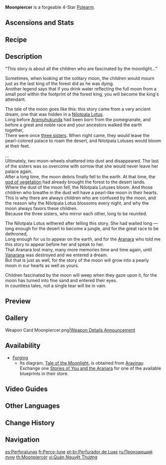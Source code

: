 {{Weapon Infobox
|id             = 13417
|image          = <gallery>
Weapon Moonpiercer.png|Base
Weapon Moonpiercer 2nd.png|2nd Ascension
</gallery>
|type           = Polearm
|quality        = 4
|series         = Aranara
|obtain         = Forging
|diagram        = {{Sold By|Tale of the Moonlight}}
|base_atk       = 44
|2nd_stat_type  = Elemental Mastery
|2nd_stat       = 24
|passive        = Stillwood Moonshadow
|effect         = After triggering [[Burning]], [[Quicken]], [[Aggravate]], [[Spread]], [[Bloom]], [[Hyperbloom]], or [[Burgeon]], a Leaf of Revival will be created around the character for a maximum of 10s. When picked up, the Leaf will grant the character (var1)% [[ATK]] for 12s. Only 1 Leaf can be generated this way every 20s. This effect can still be triggered if the character is not on the field.
|eff_rank1_var1 = 16
|eff_rank2_var1 = 20
|eff_rank3_var1 = 24
|eff_rank4_var1 = 28
|eff_rank5_var1 = 32
|eff_att1       = ATK
|eff_att2       = Elemental Reaction Dependent
}}
{{Description|It is shaped like a giant arrow and can be used as a spear.}}
'''Moonpiercer''' is a forgeable 4-Star [[Polearm]].

==Ascensions and Stats==
{{Weapon Ascensions and Stats
|ascendMat1 = Oasis Garden's Reminiscence
|ascendMat2 = Oasis Garden's Kindness
|ascendMat3 = Oasis Garden's Mourning
|ascendMat4 = Oasis Garden's Truth
|bossMat1   = Chaos Storage
|bossMat2   = Chaos Module
|bossMat3   = Chaos Bolt
|commonMat1 = Recruit's Insignia
|commonMat2 = Sergeant's Insignia
|commonMat3 = Lieutenant's Insignia
}}

==Recipe==
{{Recipe
|type = Forging
|Midlander Polearm Billet = 1
|Crystal Chunk = 50
|White Iron Chunk = 50
|Mora = 500
|time = 10s
|sort = Midlander Polearm Billet;Crystal Chunk;White Iron Chunk;Mora
}}

==Description==
"This story is about all the children who are fascinated by the moonlight..."

Sometimes, when looking at the solitary moon, the children would mourn just as the last king of the forest did as he was dying.<br />
Another legend says that if you drink water reflecting the full moon from a small pool within the footprint of the forest king, you will become the king's attendant.

The tale of the moon goes like this: this story came from a very ancient dream, one that was hidden in a [[Nilotpala Lotus]].<br />
Long before [[Aramuhukunda]] had been born from the pomegranate, and before a great and noble race and your ancestors walked the earth together,<br />
There were once [[Aria, Sonnet and Canon|three sisters]]. When night came, they would leave the pearl-colored palace to roam the desert, and Nilotpala Lotuses would bloom at their feet.

...<br />
Ultimately, two moon-wheels shattered into dust and disappeared. The last of the sisters was so overcome with sorrow that she would never leave her palace again.<br />
After a long time, the moon debris finally fell to the earth. At that time, the [[Greater Lord Rukkhadevata|god of vegetation]] had already brought the forest to the desert lands.<br />
Where the dust of the moon fell, the Nilotpala Lotuses bloom. And those children who breathe in the dust will have a pearl-like moon in their hearts.<br />
This is why there are always children who are confused by the moon, and the reason why the Nilotpala Lotus blossoms every night, and why the moon always favors these children.<br />
Because the three sisters, who mirror each other, long to be reunited.

The Nilotpala Lotus withered after telling this story. She had waited long &mdash; long enough for the desert to become a jungle, and for the great race to be dethroned,<br />
Long enough for us to appear on the earth, and for the [[Aranara]] who told me this story to appear before her and speak to her.<br />
That Aranara lost many, many more memories time and time again, until [[Vanarana]] was destroyed and we entered a dream.<br />
But that is just as well, for the story of the moon will grow into a pearly moon in our hearts as well as yours.

Children fascinated by the moon will weep when they gaze upon it, for the moon has turned into fine sand and entered their eyes.<br />
In countless tales, not a single tear will be in vain.

==Preview==
{{Preview
|file=Weapon Moonpiercer Passive
}}

==Gallery==
<gallery>
<!--Weapon Moonpiercer 3D.png|Full Weapon-->
<!--Weapon Moonpiercer 2nd 3D.png|2nd Ascension Phase Full Weapon-->
Weapon Card Moonpiercer.png|[https://www.hoyolab.com/article/7131929 Weapon Details Announcement]
</gallery>

==Availability==
* [[Forging]]
** Its diagram, [[Tale of the Moonlight]], is obtained from [[Aravinay]]. Exchange one [[Stories of You and the Aranara]] for one of the available blueprints in their store.
==Video Guides==
{{EVT
|video1   = https://youtu.be/IUTuWwQq454
|caption1 = How To Get: Moonpiercer Blueprint
}}
==Other Languages==
{{Flex|
===Weapon===
{{Other Languages
|en      = Moonpiercer
|zhs     = 贯月矢
|zhs_rm  = Guànyuè-shǐ
|zht     = 貫月矢
|zht_rm  = Guànyuè-shǐ
|zh_tl   = Moon-Piercing Arrow
|ja      = ムーンピアサー
|ja_rm   = Muunpiasaa
|ja_tl   = Moonpiercer
|ko      = 달을 꿰뚫는 화살
|ko_rm   = Dareul Kkwettulleun Hwasal
|ko_tl   = Moon-Piercing Arrow
|es      = Perforalunas
|es_tl   = Moonpiercer
|fr      = Perce-lune
|fr_tl   = Moon-Piercer
|ru      = Пронзающий луну
|ru_tl   = Moon Piercer
|th      = Moonpiercer
|vi      = {{tt|Quán Nguyệt Thương|貫月槍}}
|vi_tl   = Moon-Piercing Spear
|de      = Monddurchbohrer
|de_tl   = Moonpiercer
|id      = Moonpiercer
|pt      = Perfurador de Luas
|pt_tl   = 
|tr      = Mehtap Delen
|tr_tl   = 
|it      = Trafiggiluna
|it_tl   = Moonpiercer
}}
|
===Passive===
{{Other Languages
|en      = Stillwood Moonshadow
|zhs     = 幽林月影
|zhs_rm  = Yoūlín Yuèyǐng
|zht     = 幽林月影
|zht_rm  = Yoūlín Yuèyǐng
|zh_tl   = 
|ja      = 幽林の月影
|ja_rm   = Yuurin no Getsuei
|ja_tl   = Deep Forest Moonlight
|ko      = 깊은 숲속 달 그림자
|ko_tl   = Moon Shadow in the Deep Forest
|es      = Sombras de la luna
|es_tl   = Shadows of the Moon
|fr      = Ombre lunaire en forêt
|fr_tl   = Forest Moonshadow
|ru      = Лунные тени чащобы
|ru_tl   = Thicket's Moon Shadows
|th      = Stillwood Moonshadow
|vi      = Ánh Trăng Rừng Tối
|vi_tl   = 
|de      = Geräuschloser Wald im Mondschein
|de_tl   = 
|id      = Stillwood Moonshadow
|pt      = Sombra da Lua na Floresta
|pt_tl   = 
|tr      = Orman Üzerindeki Ayın Gölgesi
|tr_tl   = 
|it      = Legno Ombradiluna
|it_tl   = 
}}
}}

==Change History==
{{Change History|3.0}}

==Navigation==
{{Weapons by Series Navbox|series=Aranara}}
{{Weapon Navbox|Polearms}}

[[es:Perforalunas]]
[[fr:Perce-lune]]
[[pt-br:Perfurador de Luas]]
[[ru:Пронзающий луну]]
[[th:Moonpiercer]]
[[vi:Quán Nguyệt Thương]]